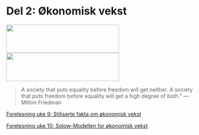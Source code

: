 <!--
---
output: html_notebook
---
-->
# Del 2: Økonomisk vekst
<img id='grere' src="bilder/poverty.jpg" height="75px" width="300px" />
<img id='grede' src="bilder/growth.jpg" height="75px" width="300px" />

> A society that puts equality before freedom will get neither. A society that puts freedom before equality will get a high degree of both.” 
― Milton Friedman

[Forelesning uke 9: Stiliserte fakta om økonomisk vekst]()

[Forelesning uke 10: Solow-Modellen for økonomisk vekst]()

